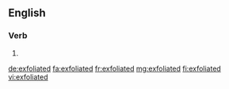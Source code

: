 ==English==

===Verb===
{{head|en}}

# {{en-past of|exfoliate}}

[[de:exfoliated]]
[[fa:exfoliated]]
[[fr:exfoliated]]
[[mg:exfoliated]]
[[fi:exfoliated]]
[[vi:exfoliated]]